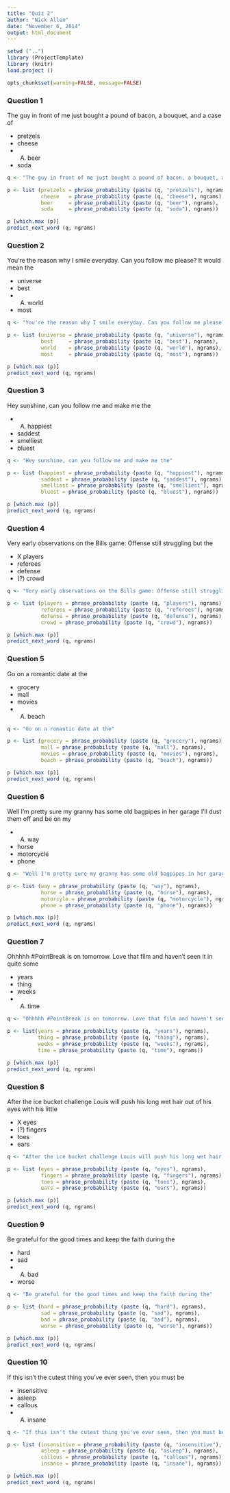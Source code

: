 ```yaml
---
title: "Quiz 2"
author: "Nick Allen"
date: "November 6, 2014"
output: html_document
---
```


```r
setwd ("..")
library (ProjectTemplate)
library (knitr)
load.project ()

opts_chunk$set(warning=FALSE, message=FALSE)
```

### Question 1

The guy in front of me just bought a pound of bacon, a bouquet, and a case of

* pretzels
* cheese
* (A) beer
* soda

```r
q <- "The guy in front of me just bought a pound of bacon, a bouquet, and a case of"

p <- list (pretzels = phrase_probability (paste (q, "pretzels"), ngrams),
           cheese   = phrase_probability (paste (q, "cheese"), ngrams),
           beer     = phrase_probability (paste (q, "beer"), ngrams),
           soda     = phrase_probability (paste (q, "soda"), ngrams))

p [which.max (p)]
predict_next_word (q, ngrams)
```


### Question 2

You're the reason why I smile everyday. Can you follow me please? It would mean the

* universe
* best
* (A) world
* most

```r
q <- "You're the reason why I smile everyday. Can you follow me please? It would mean the"

p <- list (universe = phrase_probability (paste (q, "universe"), ngrams),
           best     = phrase_probability (paste (q, "best"), ngrams),
           world    = phrase_probability (paste (q, "world"), ngrams),
           most     = phrase_probability (paste (q, "most"), ngrams))

p [which.max (p)]
predict_next_word (q, ngrams)
```

### Question 3

Hey sunshine, can you follow me and make me the

* (A) happiest
* saddest
* smelliest
* bluest

```r
q <- "Hey sunshine, can you follow me and make me the"

p <- list (happiest = phrase_probability (paste (q, "happiest"), ngrams),
           saddest = phrase_probability (paste (q, "saddest"), ngrams),
           smelliest = phrase_probability (paste (q, "smelliest"), ngrams),
           bluest = phrase_probability (paste (q, "bluest"), ngrams))

p [which.max (p)]
predict_next_word (q, ngrams)
```

### Question 4

Very early observations on the Bills game: Offense still struggling but the

* X players
* referees
* defense
* (?) crowd

```r
q <- "Very early observations on the Bills game: Offense still struggling but the"

p <- list (players = phrase_probability (paste (q, "players"), ngrams),
           referees = phrase_probability (paste (q, "referees"), ngrams),
           defense = phrase_probability (paste (q, "defense"), ngrams),
           crowd = phrase_probability (paste (q, "crowd"), ngrams))

p [which.max (p)]
predict_next_word (q, ngrams)
```

### Question 5

Go on a romantic date at the

* grocery
* mall
* movies
* (A) beach

```r
q <- "Go on a romantic date at the"

p <- list (grocery = phrase_probability (paste (q, "grocery"), ngrams),
           mall = phrase_probability (paste (q, "mall"), ngrams),
           movies = phrase_probability (paste (q, "movies"), ngrams),
           beach = phrase_probability (paste (q, "beach"), ngrams))

p [which.max (p)]
predict_next_word (q, ngrams)
```

### Question 6

Well I'm pretty sure my granny has some old bagpipes in her garage I'll dust them off and be on my

* (A) way
* horse
* motorcycle
* phone

```r
q <- "Well I'm pretty sure my granny has some old bagpipes in her garage I'll dust them off and be on my"

p <- list (way = phrase_probability (paste (q, "way"), ngrams),
           horse = phrase_probability (paste (q, "horse"), ngrams),
           motorcyle = phrase_probability (paste (q, "motorcycle"), ngrams),
           phone = phrase_probability (paste (q, "phone"), ngrams))

p [which.max (p)]
predict_next_word (q, ngrams)
```

### Question 7

Ohhhhh #PointBreak is on tomorrow. Love that film and haven't seen it in quite some

* years
* thing
* weeks
* (A) time

```r
q <- "Ohhhhh #PointBreak is on tomorrow. Love that film and haven't seen it in quite some"

p <- list(years = phrase_probability (paste (q, "years"), ngrams),
          thing = phrase_probability (paste (q, "thing"), ngrams),
          weeks = phrase_probability (paste (q, "weeks"), ngrams),
          time = phrase_probability (paste (q, "time"), ngrams))

p [which.max (p)]
predict_next_word (q, ngrams)
```

### Question 8

After the ice bucket challenge Louis will push his long wet hair out of his eyes with his little

* X eyes
* (?) fingers
* toes
* ears

```r
q <- "After the ice bucket challenge Louis will push his long wet hair out of his eyes with his little"

p <- list (eyes = phrase_probability (paste (q, "eyes"), ngrams),
           fingers = phrase_probability (paste (q, "fingers"), ngrams),
           toes = phrase_probability (paste (q, "toes"), ngrams),
           ears = phrase_probability (paste (q, "ears"), ngrams))

p [which.max (p)]
predict_next_word (q, ngrams)
```

### Question 9

Be grateful for the good times and keep the faith during the

* hard
* sad
* (A) bad
* worse

```r
q <- "Be grateful for the good times and keep the faith during the"

p <- list (hard = phrase_probability (paste (q, "hard"), ngrams),
           sad = phrase_probability (paste (q, "sad"), ngrams),
           bad = phrase_probability (paste (q, "bad"), ngrams),
           worse = phrase_probability (paste (q, "worse"), ngrams))

p [which.max (p)]
predict_next_word (q, ngrams)
```

### Question 10

If this isn't the cutest thing you've ever seen, then you must be

* insensitive
* asleep
* callous
* (A) insane

```r
q <- "If this isn't the cutest thing you've ever seen, then you must be"

p <- list (insensitive = phrase_probability (paste (q, "insensitive"), ngrams),
           asleep = phrase_probability (paste (q, "asleep"), ngrams),
           callous = phrase_probability (paste (q, "callous"), ngrams),
           insance = phrase_probability (paste (q, "insane"), ngrams))

p [which.max (p)]
predict_next_word (q, ngrams)
```


